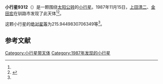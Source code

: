 {{Infobox planet
| bgcolour = #FFFFC0
| name = 9312
| symbol = 
| image = 
| caption = 
| discovery = yes
| discovery_ref = 
| discoverer = [[上田清二|上田清二]]、[[金田宏|金田宏]]
| discovery_site = [[钏路市|钏路市]] 
| discovered = 1987年11月15日
| designations = yes
| mp_name = 
| named_after = 
| alt_names = 1987 VE2/ 1990 MT1 / 1996 VZ21 / 1997 YY10
| mp_category = [[主带小行星|主带小行星]]
| orbit_ref = <ref name="a">[http://ssd.jpl.nasa.gov/sbdb.cgi?sstr=9312 9312] {{Wayback|url=http://ssd.jpl.nasa.gov/sbdb.cgi?sstr=9312 |date=20201124035042 }}，小行星數據庫瀏覽器（JPL Small-Body Database Browser）－[[美国国家航空航天局|美国国家航空航天局]]喷气推进实验室</ref>
| epoch = 2456400.5 (2013年4月18日更新)
| aphelion = {{convert|3.114676600710537|AU|km|3|abbr=on|lk=out}}
| perihelion = {{convert|2.50569627454305|AU|km|3|abbr=on}}
| semimajor = {{convert|2.810186437626793|AU|km|3|abbr=on}}
| eccentricity = 0.1083523
| period = 1720.684027 [[日|日]]<br />4.71[[儒略年|儒略年]]
| avg_speed = 
| inclination = 8.020200554331495
| asc_node = 273.4054493993772
| mean_anomaly = 
| arg_peri = 215.9449830706349
| satellites = 
| physical_characteristics = yes
| dimensions = 
| mass = 
| density = 
| surface_grav = 
| escape_velocity = 
| sidereal_day = 
| axial_tilt = 
| pole_ecliptic_lat = 
| pole_ecliptic_lon = 
| albedo = 
| temperatures= 
| temp_name1 = 
| mean_temp_1 = 
| max_temp_1 = 
| temp_name2 = 
| max_temp_2 = 
| spectral_type = 
| abs_magnitude = 215.9449830706349
}}

'''小行星9312'''（{{lang-en|9312}}）是一颗围绕[[太阳|太阳]][[公转|公转]]的[[小行星|小行星]]。1987年11月15日，[[上田清二|上田清二]]、[[金田宏|金田宏]]在钏路市发现了此天体<ref name="a" /><ref>{{cite news|title=小行星列表|url=http://cfa-www.harvard.edu/iau/lists/NumberedMPs.txt|accessdate=2013-07-08|newspaper=哈佛大学|archive-date=2008-05-17|archive-url=https://web.archive.org/web/20080517010638/http://cfa-www.harvard.edu/iau/lists/NumberedMPs.txt|dead-url=no}}</ref>。

这颗小行星的[[绝对星等|绝对星等]]为215.9449830706349等<ref name="a" />。

==参考文献==
{{reflist}}
{{Minor Planet Number|[[小行星9311|小行星9311]]|[[小行星9313|小行星9313]]}}

{{小天体}}

[[Category:小行星带天体|Category:小行星带天体]]
[[Category:1987年发现的小行星|Category:1987年发现的小行星]]

{{asteroid-stub}}